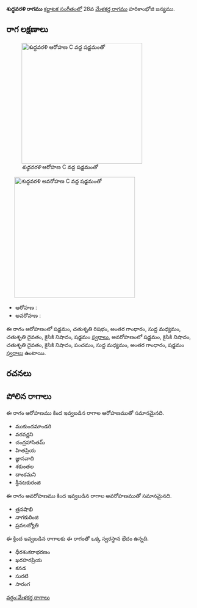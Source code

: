 {{Infobox ragam
	| name          	= శుద్ధవరళి
	| synonym	    	= 
	| mela          	= 
	| chakra        	= 
	| janaka        	= 
	| type          	= షడవ
	| arohanam      	= {{svaraC|S|R2|G3|M1|D2|N2|S'}} 
	| avarohanam    	= {{svaraC|S'|N2|D2|N2|P|M1|G3|S}}
	| jeeva         	=
	| chhaya        	=
	| nyasa         	=
	| vishesha      	= 
	| equivalent  		= 
}}
{{కర్ణాటక సంగీత రాగాలు}}
'''శుద్ధవరళి రాగము''' [[కర్ణాటక సంగీతం]]లో 28వ [[మేళకర్త రాగము]] హరికాంభోజి జన్యము. 


==రాగ లక్షణాలు==
[[Image:shuddhavarali_ar_kb2wiki.png|thumb|right|316px|''శుద్ధవరళి'' ఆరోహణ C వద్ద షడ్జమంతో]]
	[[Image:shuddhavarali_av_kb2wiki.png|thumb|right|316px|''శుద్ధవరళి'' అవరోహణ C వద్ద షడ్జమంతో]]

* ఆరోహణ : {{svaraC|S|R2|G3|M1|D2|N2|S'}} 
* అవరోహణ : {{svaraC|S'|N2|D2|N2|P|M1|G3|S}}

ఈ రాగం ఆరోహణంలో షడ్జమం, చతుశృతి రిషభం, అంతర గాంధారం, సుద్ద మధ్యమం, చతుశృతి దైవతం, కైసికి నిషాదం, షడ్జమం [[స్వరాలు]], అవరోహణంలో షడ్జమం, కైసికి నిషాదం, చతుశృతి దైవతం, కైసికి నిషాదం, పంచమం, సుద్ద మధ్యమం, అంతర గాంధారం, షడ్జమం [[స్వరాలు]] ఉంటాయి.

==రచనలు==



==పోలిన రాగాలు==
ఈ రాగం ఆరోహణము కింద ఇవ్వబడిన రాగాల ఆరోహణముతో సమానమైనది.
* ముకుందమాండరి
* వరవర్ణని
* చంద్రహాసితమ్
* హితప్రియ
* జ్ఞానవాది
* శకుంతల
* దాంకమని
* శ్రీనటకురంజి

ఈ రాగం అవరోహణము కింద ఇవ్వబడిన రాగాల అవరోహణముతో సమానమైనది.
* త్రనషొభి
* నాగకురింజి
* ప్రవలజ్యోతి

ఈ క్రింద ఇవ్వబడిన రాగాలకు ఈ రాగంతో ఒక్క స్వరస్థాన భేదం ఉన్నది.
* ధీరశంకరాభరణం
* ఖరహరప్రియ
* కనడ
* సురటి
* సారంగ



[[వర్గం:మేళకర్త రాగాలు]]